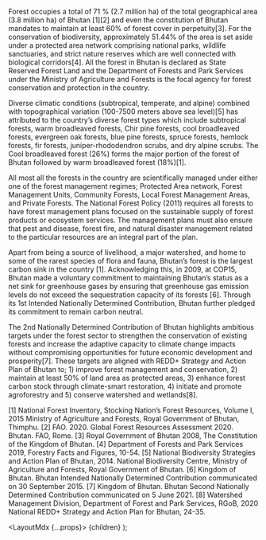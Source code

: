 
Forest occupies a total of 71 % (2.7 million ha) of the total geographical area (3.8 million ha) of Bhutan \[1]\[2] and even the constitution of Bhutan mandates to maintain at least 60% of forest cover in perpetuity\[3]. For the conservation of biodiversity, approximately 51.44% of the area is set aside under a protected area network comprising national parks, wildlife sanctuaries, and strict nature reserves which are well connected with biological corridors\[4]. All the forest in Bhutan is declared as State Reserved Forest Land and the Department of Forests and Park Services under the Ministry of Agriculture and Forests is the focal agency for forest conservation and protection in the country.

Diverse climatic conditions (subtropical, temperate, and alpine) combined with topographical variation (100-7500 meters above sea level)\[5] has attributed to the country’s diverse forest types which include subtropical forests, warm broadleaved forests, Chir pine forests, cool broadleaved forests, evergreen oak forests, blue pine forests, spruce forests, hemlock forests, fir forests, juniper-rhododendron scrubs, and dry alpine scrubs. The Cool broadleaved forest (26%) forms the major portion of the forest of Bhutan followed by warm broadleaved forest (18%)\[1].

All most all the forests in the country are scientifically managed under either one of the forest management regimes; Protected Area network, Forest Management Units, Community Forests, Local Forest Management Areas, and Private Forests. The National Forest Policy (2011) requires all forests to have forest management plans focused on the sustainable supply of forest products or ecosystem services. The management plans must also ensure that pest and disease, forest fire, and natural disaster management related to the particular resources are an integral part of the plan.

Apart from being a source of livelihood, a major watershed, and home to some of the rarest species of flora and fauna, Bhutan’s forest is the largest carbon sink in the country \[1]. Acknowledging this, in 2009, at COP15, Bhutan made a voluntary commitment to maintaining Bhutan’s status as a net sink for greenhouse gases by ensuring that greenhouse gas emission levels do not exceed the sequestration capacity of its forests \[6]. Through its 1st Intended Nationally Determined Contribution, Bhutan further pledged its commitment to remain carbon neutral.

The 2nd Nationally Determined Contribution of Bhutan highlights ambitious targets under the forest sector to strengthen the conservation of existing forests and increase the adaptive capacity to climate change impacts without compromising opportunities for future economic development and prosperity\[7]. These targets are aligned with REDD+ Strategy and Action Plan of Bhutan to; 1) improve forest management and conservation, 2) maintain at least 50% of land area as protected areas, 3) enhance forest carbon stock through climate-smart restoration, 4) initiate and promote agroforestry and 5) conserve watershed and wetlands\[8].

\[1] National Forest Inventory, Stocking Nation’s Forest Resources, Volume I, 2015 Ministry of Agriculture and Forests, Royal Government of Bhutan, Thimphu.
\[2] FAO. 2020. Global Forest Resources Assessment 2020. Bhutan. FAO, Rome. 
\[3] Royal Government of Bhutan 2008, The Constitution of the Kingdom of Bhutan.
\[4] Department of Forests and Park Services 2019, Forestry Facts and Figures, 10-54.
\[5] National Biodiversity Strategies and Action Plan of Bhutan, 2014. National Biodiversity Centre, Ministry of Agriculture and Forests, Royal Government of Bhutan.
\[6] Kingdom of Bhutan. Bhutan Intended Nationally Determined Contribution communicated on 30 September 2015.
\[7] Kingdom of Bhutan. Bhutan Second Nationally Determined Contribution communicated on 5 June 2021.
\[8] Watershed Management Division, Department of Forest and Park Services, RGoB, 2020 National REDD+ Strategy and Action Plan for Bhutan, 24-35.



  

  <LayoutMdx {...props}>
    {children}
  </LayoutMdx>
);